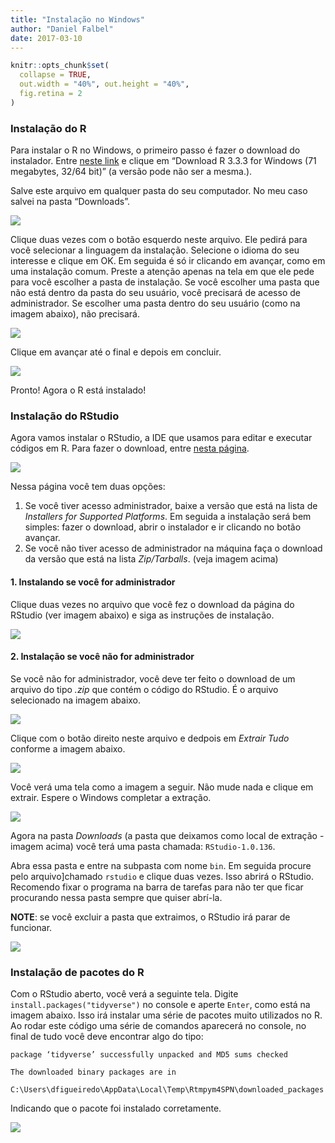 ```yaml
---
title: "Instalação no Windows"
author: "Daniel Falbel"
date: 2017-03-10
---
```


```r
knitr::opts_chunk$set(
  collapse = TRUE, 
  out.width = "40%", out.height = "40%",
  fig.retina = 2
)
```

### Instalação do R

Para instalar o R no Windows, o primeiro passo é fazer o download do instalador.
Entre [neste link](https://cran.r-project.org/bin/windows/base/) e clique em 
"Download R 3.3.3 for Windows (71 megabytes, 32/64 bit)" (a versão pode não ser
a mesma.).

Salve este arquivo em qualquer pasta do seu computador. No meu caso salvei na pasta
"Downloads".

![](img/01-r-salvo.PNG)

Clique duas vezes com o botão esquerdo neste arquivo. Ele pedirá para você selecionar
a linguagem da instalação. Selecione o idioma do seu interesse e clique em OK.
Em seguida é só ir clicando em avançar, como em uma instalação comum. Preste a atenção
apenas na tela em que ele pede para você escolher a pasta de instalação. Se você escolher
uma pasta que não está dentro da pasta do seu usuário, você precisará de acesso de 
administrador. Se escolher uma pasta dentro do seu usuário (como na imagem abaixo),
não precisará.

![](img/06-r-pasta.PNG)

Clique em avançar até o final e depois em concluir.

![](img/09-conclusao.PNG)

Pronto! Agora o R está instalado!

### Instalação do RStudio

Agora vamos instalar o RStudio, a IDE que usamos para editar e executar códigos em
R. Para fazer o download, entre [nesta página](https://www.rstudio.com/products/rstudio/download/).

![](img/rstudio-download-opt.PNG)

Nessa página você tem duas opções:

1. Se você tiver acesso administrador, baixe a versão que está na lista de *Installers for Supported Platforms*.  Em seguida a instalação
será bem simples: fazer o download, abrir o instalador e ir clicando no botão 
avançar. 
2. Se você não tiver acesso de administrador na máquina faça o download da versão
que está na lista *Zip/Tarballs*. (veja imagem acima)

#### 1.  Instalando se você for administrador

Clique duas vezes no arquivo que você fez o download da página do RStudio (ver
imagem abaixo) e siga as instruções de instalação.

![](img/rstudio-instalador.PNG)

#### 2. Instalação se você não for administrador

Se você não for administrador, você deve ter feito o download de um arquivo do tipo
*.zip* que contém o código do RStudio. É o arquivo selecionado na imagem abaixo.

![](img/rstudio-zip.PNG)

Clique com o botão direito neste arquivo e dedpois em *Extrair Tudo* conforme a 
imagem abaixo.

![](img/rstudio-extrair.png)

Você verá uma tela como a imagem a seguir. Não mude nada e clique em extrair.
Espere o Windows completar a extração.

![](img/extrair-tudo-rstudio.PNG)

Agora na pasta *Downloads* (a pasta que deixamos como local de extração - imagem acima)
você terá uma pasta chamada: `RStudio-1.0.136`. 

Abra essa pasta e entre na subpasta com nome `bin`. Em seguida procure pelo arquivo]chamado `rstudio`
e clique duas vezes. Isso abrirá o RStudio. Recomendo fixar o programa na barra de tarefas 
para não ter que ficar procurando nessa pasta sempre que quiser abrí-la. 

**NOTE**: se você excluir a pasta que extraimos, o RStudio irá parar de funcionar.

![](img/rstudio-bin.PNG)

### Instalação de pacotes do R

Com o RStudio aberto, você verá a seguinte tela. Digite `install.packages("tidyverse")` no console e aperte `Enter`, como está na imagem abaixo. Isso irá instalar uma série de pacotes muito
utilizados no R. Ao rodar este código uma série de comandos aparecerá no console,
no final de tudo você deve encontrar algo do tipo:

```
package ‘tidyverse’ successfully unpacked and MD5 sums checked

The downloaded binary packages are in
	C:\Users\dfigueiredo\AppData\Local\Temp\Rtmpym4SPN\downloaded_packages
```

Indicando que o pacote foi instalado corretamente.

![](img/rstudio-tidyverse.PNG)






